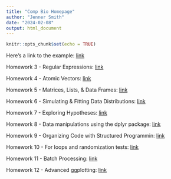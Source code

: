 ```yaml
---
title: "Comp Bio Homepage"
author: "Jenner Smith"
date: "2024-02-08"
output: html_document
---
```

```r
knitr::opts_chunk$set(echo = TRUE)
```
Here's a link to the example: [link](example.html)

Homework 3 - Regular Expressions: [link](Homework-3.html)

Homework 4 - Atomic Vectors: [link](HW4.html)

Homework 5 - Matrices, Lists, & Data Frames: [link](HW5.html)

Homework 6 - Simulating & Fitting Data Distributions: [link](HW6.html)

Homework 7 - Exploring Hypotheses: [link](HW7.html)

Homework 8 - Data manipulations using the dplyr package: [link](HW8.html)

Homework 9 - Organizing Code with Structured Programmin: [link](HW9.html)

Homework 10 - For loops and randomization tests: [link](HW10.html)

Homework 11 - Batch Processing: [link](HW11.html)

Homework 12 - Advanced ggplotting: [link](HW12.html)

